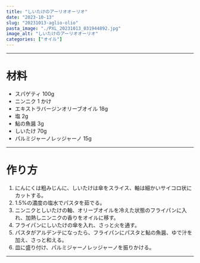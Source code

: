 ```yaml
---
title: "しいたけのアーリオオーリオ"
date: "2023-10-13"
slug: "20231013-aglio-olio"
pasta_image: "./PXL_20231013_031944892.jpg"
image_alt: "しいたけのアーリオオーリオ"
categories: ["オイル"]
---
```


---

# 材料

- スパゲティ 100g
- ニンニク 1 かけ
- エキストラバージンオリーブオイル 18g
- 塩 2g
- 鮎の魚醤 3g
- しいたけ 70g
- パルミジャーノレッジャーノ 15g

---

# 作り方

1. にんにくは粗みじんに、しいたけは傘をスライス、軸は細かいサイコロ状にカットする。
2. 1.5%の濃度の塩水でパスタを茹でる。
3. ニンニクとしいたけの軸、オリーブオイルを冷えた状態のフライパンに入れ、加熱しニンニクの香りをオイルに移す。
4. フライパンにしいたけの傘を入れ、さっと火を通す。
5. パスタがアルデンテになったら、フライパンにパスタと鮎の魚醤、ゆで汁を加え、さっと和える。
6. 皿に盛り付け、パルミジャーノレッジャーノを振りかける。

---
